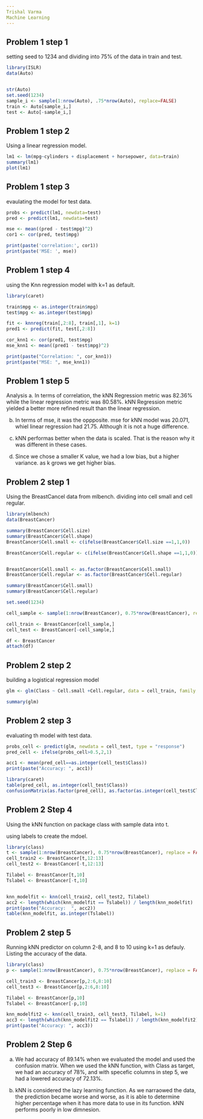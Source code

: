 ```yaml
---
Trishal Varma
Machine Learning
---
```



## Problem 1 step 1 

setting seed to 1234 and dividing into 75% of the data in train and test. 
```r
library(ISLR)
data(Auto)


str(Auto)
set.seed(1234)
sample_i <- sample(1:nrow(Auto), .75*nrow(Auto), replace=FALSE)
train <- Auto[sample_i,]
test <- Auto[-sample_i,]
```

## Problem 1 step 2 

Using a linear regression model. 
```r
lm1 <- lm(mpg~cylinders + displacement + horsepower, data=train)
summary(lm1)
plot(lm1)
```

## Problem 1 step 3 
evaulating the model for test data. 
```r
probs <- predict(lm1, newdata=test)
pred <- predict(lm1, newdata=test)

mse <- mean((pred - test$mpg)^2)
cor1 <- cor(pred, test$mpg)

print(paste('correlation:', cor1))
print(paste('MSE: ', mse))

```

## Problem 1 step 4
using the Knn regression model with k=1 as default. 
```r
library(caret)

train$mpg <- as.integer(train$mpg)
test$mpg <- as.integer(test$mpg)

fit <- knnreg(train[,2:8], train[,1], k=1)
pred1 <- predict(fit, test[,2:8])

cor_knn1 <- cor(pred1, test$mpg)
mse_knn1 <- mean((pred1 - test$mpg)^2)

print(paste("Correlation: ", cor_knn1))
print(paste("MSE: ", mse_knn1))

```

## Problem 1 step 5

Analysis 
a. In terms of correlation, the kNN Regression metric was 82.36% while the linear regression metric was 80.58%. kNN Regression metric yielded a better more refined result than the linear regression. 

b. In terms of mse, it was the oppposite. mse for kNN model was 20.071, whiel linear regression had 21.75. Although it is not a huge difference. 
 
c. kNN performas better when the data is scaled. That is the reason why it was different in these cases. 

d. Since we chose a smaller K value, we had a low bias, but a higher variance. as k grows we get higher bias.  


## Problem 2 step 1
Using the BreastCancel data from mlbench. 
dividing into cell small and cell regular. 
```r
library(mlbench)
data(BreastCancer)

summary(BreastCancer$Cell.size)
summary(BreastCancer$Cell.shape)
BreastCancer$Cell.small <- c(ifelse(BreastCancer$Cell.size ==1,1,0))

BreastCancer$Cell.regular <- c(ifelse(BreastCancer$Cell.shape ==1,1,0))


BreastCancer$Cell.small <- as.factor(BreastCancer$Cell.small)
BreastCancer$Cell.regular <- as.factor(BreastCancer$Cell.regular)

summary(BreastCancer$Cell.small)
summary(BreastCancer$Cell.regular)

set.seed(1234) 

cell_sample <- sample(1:nrow(BreastCancer), 0.75*nrow(BreastCancer), replace = FALSE)

cell_train <- BreastCancer[cell_sample,]
cell_test <- BreastCancer[-cell_sample,]

df <- BreastCancer
attach(df)
```


## Problem 2 step 2
building a logistical regression model
```r

glm <- glm(Class ~ Cell.small +Cell.regular, data = cell_train, family = binomial())

summary(glm)


```

## Problem 2 step 3
evaluating th model with test data. 
```r

probs_cell <- predict(glm, newdata = cell_test, type = "response")
pred_cell <- ifelse(probs_cell>0.5,2,1)

acc1 <- mean(pred_cell==as.integer(cell_test$Class))
print(paste("Accuracy: ", acc1))

library(caret)
table(pred_cell, as.integer(cell_test$Class))
confusionMatrix(as.factor(pred_cell), as.factor(as.integer(cell_test$Class)))


```

## Problem 2 Step 4 
Using the kNN function on package class with sample data into t. 

using labels to create the mdoel. 
```r
library(class)
t <- sample(1:nrow(BreastCancer), 0.75*nrow(BreastCancer), replace = FALSE)
cell_train2 <- BreastCancer[t,12:13]
cell_test2 <- BreastCancer[-t,12:13]

Tilabel <- BreastCancer[t,10]
Tslabel <- BreastCancer[-t,10]


knn_modelfit <- knn(cell_train2, cell_test2, Tilabel)
acc2 <- length(which(knn_modelfit == Tslabel)) / length(knn_modelfit)
print(paste("Accuracy:  ", acc2))
table(knn_modelfit, as.integer(Tslabel))

```

## Problem 2 step 5 

Running kNN predictor on column 2-8, and 8 to 10 using k=1 as defauly. Listing the accuracy of the data. 
```r
library(class)
p <- sample(1:nrow(BreastCancer), 0.75*nrow(BreastCancer), replace = FALSE)

cell_train3 <- BreastCancer[p,2:6,8:10]
cell_test3 <- BreastCancer[p,2:6,8:10]

Tilabel <- BreastCancer[p,10]
Tslabel <- BreastCancer[-p,10]

knn_modelfit2 <- knn(cell_train3, cell_test3, Tilabel, k=1)
acc3 <- length(which(knn_modelfit2 == Tslabel)) / length(knn_modelfit2)
print(paste("Accuracy: ", acc3))


```

## Problem 2 Step 6

a. We had accuracy of 89.14% when we evaluated the model and used the confusion matrix. When we used the kNN function, with Class as target, we had an accuracy of 78%, and with specefic columns in step 5, we had a lowered accuracy of 72.13%. 

b. kNN is considered the lazy learning function. As we narraowed the data, the prediction became worse and worse, as it is able to determine higher percentage when it has more data to use in its function. kNN performs poorly in low dimnesion. 
